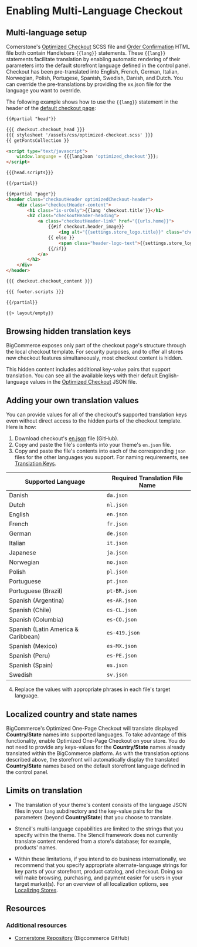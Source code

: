 # Enabling Multi-Language Checkout




## Multi-language setup

Cornerstone's [Optimized Checkout](https://github.com/bigcommerce/cornerstone/blob/master/assets/scss/optimized-checkout.scss) SCSS file and [Order Confirmation](https://github.com/bigcommerce/cornerstone/blob/master/templates/pages/order-confirmation.html) HTML file both contain Handlebars `{{lang}}` statements. These `{{lang}}` statements facilitate translation by enabling automatic rendering of their parameters into the default storefront language defined in the control panel. Checkout has been pre-translated into English, French, German, Italian, Norwegian, Polish, Portugese, Spanish, Swedish, Danish, and Dutch. You can override the pre-translations by providing the xx.json file for the language you want to override.

The following example shows how to use the `{{lang}}` statement in the header of the [default checkout page](https://github.com/bigcommerce/cornerstone/blob/master/templates/pages/checkout.html): 

```html showLineNumbers copy
{{#partial "head"}}

{{{ checkout.checkout_head }}}
{{{ stylesheet '/assets/css/optimized-checkout.scss' }}}
{{ getFontsCollection }}

<script type="text/javascript">
    window.language = {{{langJson 'optimized_checkout'}}};
</script>

{{{head.scripts}}}

{{/partial}}

{{#partial "page"}}
<header class="checkoutHeader optimizedCheckout-header">
    <div class="checkoutHeader-content">
        <h1 class="is-srOnly">{{lang 'checkout.title'}}</h1>
        <h2 class="checkoutHeader-heading">
            <a class="checkoutHeader-link" href="{{urls.home}}">
                {{#if checkout.header_image}}
                    <img alt="{{settings.store_logo.title}}" class="checkoutHeader-logo" id="logoImage" src="{{ checkout.header_image }}"/>
                {{ else }}
                    <span class="header-logo-text">{{settings.store_logo.title}}</span>
                {{/if}}
            </a>
        </h2>
    </div>
</header>

{{{ checkout.checkout_content }}}

{{{ footer.scripts }}}

{{/partial}}

{{> layout/empty}}
```

## Browsing hidden translation keys
BigCommerce exposes only part of the checkout page's structure through the local checkout template. For security purposes, and to offer all stores new checkout features simultaneously, most checkout content is hidden.

This hidden content includes additional key-value pairs that support translation. You can see all the available keys with their default English-language values in the [Optimized Checkout](https://github.com/bigcommerce/checkout-js/blob/master/packages/locale/src/translations/en.json) JSON file.

## Adding your own translation values

You can provide values for all of the checkout's supported translation keys even without direct access to the hidden parts of the checkout template. Here is how:

1. Download checkout's [en.json](https://github.com/bigcommerce/checkout-js/blob/master/packages/locale/src/translations/en.json) file (GitHub).
2. Copy and paste the file's contents into your theme's `en.json` file.
3. Copy and paste the file's contents into each of the corresponding `json` files for the other languages you support. For naming requirements, see [Translation Keys](/docs/storefront/stencil/themes/localization/translation-keys#the-schema).

| Supported Language | Required Translation File Name |
|-|-|
| Danish | `da.json`   |
| Dutch  | `nl.json`   |
| English | `en.json`  |
| French | `fr.json` |
| German | `de.json` |
| Italian | `it.json` |
| Japanese | `ja.json` |
| Norwegian| `no.json`|
| Polish   | `pl.json` |
| Portuguese| `pt.json`|
| Portuguese (Brazil)| `pt-BR.json`|
| Spanish (Argentina) | `es-AR.json` |
| Spanish (Chile) | `es-CL.json` |
| Spanish (Columbia) | `es-CO.json` |
| Spanish (Latin America & Caribbean) | `es-419.json` |
| Spanish (Mexico)| `es-MX.json` |
| Spanish (Peru)| `es-PE.json` |
| Spanish (Spain)| `es.json` |
| Swedish | `sv.json`|

4. Replace the values with appropriate phrases in each file's target language.

## Localized country and state names

BigCommerce's Optimized One-Page Checkout will translate displayed **Country/State** names into supported languages. To take advantage of this functionality, enable Optimized One-Page Checkout on your store. You do not need to provide any keys-values for the **Country/State** names already translated within the BigCommerce platform. As with the translation options described above, the storefront will automatically display the translated **Country/State** names based on the default storefront language defined in the control panel.

## Limits on translation

* The translation of your theme's content consists of the language JSON files in your `lang` subdirectory and the key-value pairs for the parameters (beyond **Country/State**) that you choose to translate. 


* Stencil's multi-language capabilities are limited to the strings that you specify within the theme. The Stencil framework does not currently translate content rendered from a store's database; for example, products' names.

* Within these limitations, if you intend to do business internationally, we recommend that you specify appropriate alternate-language strings for key parts of your storefront, product catalog, and checkout. Doing so will make browsing, purchasing, and payment easier for users in your target market(s). For an overview of all localization options, see [Localizing Stores](/docs/storefront/stencil/themes/localization/stores).

## Resources

### Additional resources

* [Cornerstone Repository](https://github.com/bigcommerce/cornerstone) (Bigcommerce GitHub)
